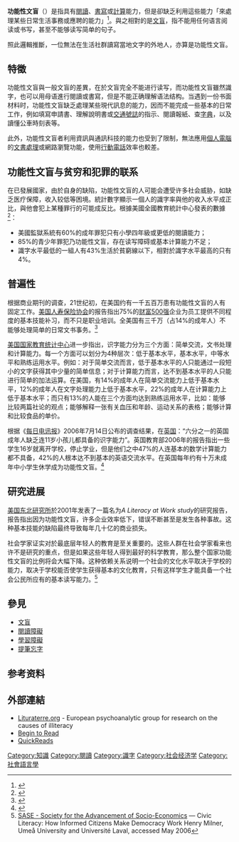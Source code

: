 {{Reading}}
'''功能性文盲'''（{{lang|en|''Functional illiteracy''}}）是指具有[[閱讀|閱讀]]、[[書寫|書寫]]或[[計算|計算]]能力，但是卻缺乏利用這些能力「來處理某些日常生活事務或應聘的能力」<ref>{{cite web |last=Schlechty |first=Phillip C. |url=http://catdir.loc.gov/catdir/samples/wiley031/00009570.pdf |format=Pdf |title=Shaking Up the Schoolhouse: How to Support and Sustain Educational Innovation |publisher=Catdir.loc.gov |accessdate=2019-10-24 |archive-date=2011-07-21 |archive-url=https://web.archive.org/web/20110721044638/http://catdir.loc.gov/catdir/samples/wiley031/00009570.pdf |dead-url=no }}</ref>。與之相對的是[[文盲|文盲]]，指不能用任何语言阅读或书写，甚至不能够读写简单的句子。

照此邏輯推斷，一位無法在生活社群讀寫當地文字的外地人，亦算是功能性文盲。

==特徵==
功能性文盲與一般文盲的差異，在於文盲完全不能进行读写，而功能性文盲雖然識字，也可以用母语進行閱讀或書寫，但是不能正确理解语法结构。当遇到一份书面材料时，功能性文盲缺乏處理某些現代訊息的能力，因而不能完成一些基本的日常工作，例如填寫申請書、理解說明書或[[交通號誌|交通號誌]]的指示、閱讀報紙、查[[字典|字典]]，以及讀懂公車時刻表等。

此外，功能性文盲者利用資訊與通訊科技的能力也受到了限制，無法應用[[個人電腦|個人電腦]]的[[文書處理|文書處理]]或網路瀏覽功能，使用[[行動電話|行動電話]]效率也較差。

==功能性文盲与贫穷和犯罪的联系==
在已發展國家，由於自身的缺陷，功能性文盲的人可能会遭受许多社会威胁，如缺乏医疗保障，收入较低等困境。統計數字顯示一個人的識字率與他的收入水平成正比，與他會犯上某種罪行的可能成反比。根據美國全國教育統計中心發表的數據<ref>{{cite web|url=http://nces.ed.gov/pubs2006/2006483.pdf|title=The Health Literacy of America’s Adults|publisher=[[美國教育部|美國教育部]]|format=PDF|year=2006|access-date=2010-02-23|language=en|archive-date=2010-03-06|archive-url=https://web.archive.org/web/20100306073717/http://nces.ed.gov/pubs2006/2006483.pdf|dead-url=no}}</ref>：
* 美國監獄系統有60%的成年罪犯只有小學四年級或更低的閱讀能力；
* 85%的青少年罪犯乃功能性文盲，存在读写障碍或基本计算能力不足；
* 識字水平最低的一組人有43%生活於貧窮線以下，相對於識字水平最高的只有4%。

==普遍性==
根据商业期刊的调查，21世纪初，在美国约有一千五百万患有功能性文盲的人有固定工作。[[美国人寿保险协会|美国人寿保险协会]]的报告指出75%的[[财富500强|财富500强]]企业为员工提供不同程度的基本技能补习，而不只是职业培训。全美国有三千万（占14%的成年人）不能够处理简单的日常文书事务。<ref>{{Cite web |url=http://nces.ed.gov/pubs2006/2006483.pdf |title=存档副本 |accessdate=2011-12-26 |archive-date=2011-10-19 |archive-url=https://web.archive.org/web/20111019082950/http://nces.ed.gov/pubs2006/2006483.pdf |dead-url=no }}</ref> 

[[美国国家教育统计中心|美国国家教育统计中心]]进一步指出，识字能力分为三个方面：简单交流，文书处理和计算能力。每一个方面可以划分为4种层次：低于基本水平，基本水平，中等水平和熟练运用水平。例如：对于简单交流而言，低于基本水平的人只能通过一段短小的文字获得其中少量的简单信息；对于计算能力而言，达不到基本水平的人只能进行简单的加法运算。在美国，有14%的成年人在简单交流能力上低于基本水平，12%的成年人在文字处理能力上低于基本水平，22%的成年人在计算能力上低于基本水平；而只有13%的人能在三个方面均达到熟练运用水平，比如：能够比较两篇社论的观点；能够解释一张有关血压和年龄、运动关系的表格；能够计算和比较食品的单价。

根据《[[每日电讯报|每日电讯报]]》2006年7月14日公布的调查结果，在[[英国|英国]]：“六分之一的英国成年人缺乏连11岁小孩儿都具备的识字能力”。英国教育部2006年的报告指出一些学生16岁就离开学校，停止学业，但是他们之中47%的人连基本的数学计算能力都不具备，42%的人根本达不到基本的英语交流水平。在英国每年约有十万未成年中小学生休学成为功能性文盲。<ref>{{Cite web |url=http://education.guardian.co.uk/egweekly/story/0,,2122125,00.html |title=Sounds incredible |accessdate=2009-01-01 |archive-date=2008-07-06 |archive-url=https://web.archive.org/web/20080706223348/http://education.guardian.co.uk/egweekly/story/0,,2122125,00.html |dead-url=no }}</ref>

==研究进展==
[[美国东北研究所|美国东北研究所]]於2001年发表了一篇名为''A Literacy at Work study''的研究报告，报告指出因为功能性文盲，许多企业效率低下，错误不断甚至是发生各种事故。这种基本技能的缺陷最终导致每年几十亿的商业损失。

社会学家证实对於最底层年轻人的教育是至关重要的。这些人群在社会学家看来也许不是研究的重点，但是如果这些年轻人得到最好的科学教育，那么整个国家功能性文盲的比例将会大幅下降。这种依赖关系说明一个社会的文化水平取决于学校的能力，取决于学校能否使学生获得基本的文化教育，只有这样学生才能具备一个社会公民所应有的基本读写能力。<ref>[http://www.sase.org/conf2001/papers/milner_henry.pdf SASE - Society for the Advancement of Socio-Economics] {{Wayback|url=http://www.sase.org/conf2001/papers/milner_henry.pdf |date=20060629215446 }} — Civic Literacy: How Informed Citizens Make Democracy Work Henry Milner, Umeå University and Université Laval, accessed May 2006</ref>

==參見==
*[[文盲|文盲]]
*[[閱讀障礙|閱讀障礙]]
*[[學習障礙|學習障礙]]
*[[提筆忘字|提筆忘字]]

==参考资料==
{{reflist}}

==外部連結==
* [https://web.archive.org/web/20170614052234/http://www.lituraterre.org/ Lituraterre.org] - European psychoanalytic group for research on the causes of illiteracy
* [http://begintoread.com/ Begin to Read]{{Wayback|url=http://begintoread.com/ |date=20140625121941 }}
* [http://quickreads.org/ QuickReads]{{Wayback|url=http://quickreads.org/ |date=20130616221439 }}

[[Category:知識|Category:知識]]
[[Category:閱讀|Category:閱讀]]
[[Category:識字|Category:識字]]
[[Category:社会经济学|Category:社会经济学]]
[[Category:社會語言學|Category:社會語言學]]